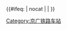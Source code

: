 {{鐵道路線|lua=1
| 模板名稱 = 京广铁路
| 名稱 = [[File:China Railways.svg|15px|中国国家铁路集团|link=中国国家铁路集团]] [[京广铁路]]
| 代表色 = #0033c9
| Logo = [[File:China_Railways.svg|17px]]
| 背景顏色 = #FFFFFF
| 車站列表 = blstart ~ %柳村线路所% ~ #'''北京丰台'''#（ ~ #'''丰台西'''#）~ %[[西道口线路所]]% ~ s卢沟桥s ~ 长辛店 ~ blline ~ '''北京西''' ~ #后吕村#<sub>''[[西长联络线]]''</sub> ~ blend ~ %[[长阳村线路所]]% ~ 良乡 ~ 窦店 ~ 琉璃河 ~ 琉璃河南 ~ 涿州 ~ 松林店 ~ 高碑店站 (河北省) ~ 定兴 ~ 北河店 ~ 固城 ~ 徐水 ~ 漕河 ~ 保定 ~ 保定南 ~ 于家庄 ~ 完县 ~ 望都 ~ 清风店 ~ 定州 ~ 寨西店 ~ 承安铺 ~ 新乐 ~ 新安村 ~ 正定 ~ blstart=center ~ 柳辛庄 ~ %[[和平线路所]]% ~ '''石家庄''' ~ blline ~ %[[孔寨线路所]]% ~ #'''石家庄南'''#<sub>''[[石家庄西环线]]''</sub> ~ blend ~ 平南站 (河北省) ~ 窦妪 ~ 元氏 ~ s大陈庄s ~ 高邑 ~ 鸭鸽营 ~ 临城站 (河北省) ~ 隆尧县 ~ 内邱 ~ 官庄 ~ 邢台 ~ 小康庄 ~ s留客s ~ 沙河市 ~ 临洺关 ~ 黄粱梦 ~ 邯郸 ~ 邯郸南 ~ 马头站 (河北省) ~ s光禄s ~ 磁县 ~ 讲武城 ~ 柏庄 ~ 安阳 ~ 宝莲寺 ~ 汤阴 ~ 宜沟 ~ 鹤壁 ~ s高村桥s ~ 淇县 ~ s塔岗s ~ 卫辉 ~ 新乡北 ~ 新乡 ~ 七里营 ~ 亢村 ~ 忠义站 (河南省) ~ 焦作东 ~ blstart=center ~ %''[[郑焦城际铁路黄河大桥]]''% ~ blline ~ s老田庵s ~ s黄河南岸s ~ blend ~ 广武 ~ 东双桥 ~ blstart=center ~南阳寨 ~ 海棠寺 ~  '''郑州''' ~ blline ~ '''郑州北''' ~ 马寨站 (河南省) ~ blend ~ 五里堡 ~ 小李庄 ~ 谢庄 ~ 薛店 ~ s崔黄庄s ~ 新郑 ~ 官亭 ~ 长葛 ~ 苏桥 ~ 许昌 ~ s刘王庄s ~ s石桥站 (河南省)s ~ 临颍 ~ 小商桥 ~ 孟庙 ~ 漯河 ~ s人和站 (漯河)s ~ s李庄铺s ~ 西平 ~ 焦庄 ~ 遂平 ~ 大刘庄 ~ 驻马店 ~ 马庄 ~ 确山 ~ s黄山坡s ~ 新安店 ~ 李新店 ~ 明港 ~ s三官庙s ~ 长台关 ~ 彭家湾 ~ blstart=center ~ 信阳北 ~ blline ~ s周家湾s ~ blend ~ 信阳 ~ 东双河 ~ 柳林 ~ 李家寨 ~ 鸡公山 ~ blstart=center ~广水 ~ blline ~ 武胜关 ~ 孝子店 ~ 东篁店 ~ 广水西 ~ #杨家寨#<sub>''[[鸡杨铁路]]''</sub> ~ blend ~ 杨寨 ~ s陈家河s ~ s王家店s ~ 卫家店 ~ 花园站 (湖北省) ~ 陆家山 ~ s萧家港s ~ 孝感 ~ 三汊埠 ~ 祝家湾 ~ s祁家湾s ~ %[[林家湾线路所]]% ~ blstart=center ~ '''武汉北''' ~ blline ~ 横店 ~ blend ~ 滠口 ~ s谌家矶s ~ 丹水池站 (铁路) ~ s江岸西s ~ blstart=center ~ #'''汉口'''#<sub>''[[京广汉口联络线]]''</sub> ~ blline ~ %[[汉口线路所]]% ~ blend ~ 汉西 ~ 汉阳 ~ '''武昌''' ~ 余家湾 ~ 武昌南 ~ 大花岭 ~ 纸坊 ~ 乌龙泉 ~ s土地堂s ~ 山坡 ~ s贺胜桥s ~ 横沟桥 ~ 咸宁 ~ s汀泗桥s ~ 官塘驿 ~ 中伙铺 ~ 赤壁 ~ 蒲圻 ~ s草鞋铺s ~ 茶岭 ~ s砂子岭s ~ 赵李桥 ~ s羊楼司s ~ 临湘 ~ 路口铺 ~ 云溪 ~ 岳阳北 ~ 岳阳 ~ 岳阳南 ~ 湖滨站 (湖南省) ~ s麻塘s ~ 荣家湾 ~ 黄秀桥 ~ s黄沙街s ~ 桃林 ~ s范家园s ~ 汨罗 ~ 古培塘 ~ s越江s ~ 川山坪 ~ 高家坊 ~ s杨桥站 (京广铁路)s ~ 桥头驿 ~ 长沙北 ~ 捞刀河 ~ 丝茅冲 ~ blstart=center ~ 长沙东 ~ blline ~ '''长沙''' ~ blend ~ 新开铺 ~ 黑石铺 ~ 大托铺 ~ s暮云市s ~ 易家湾 ~ 白马垅 ~ blstart=center ~ '''株洲北''' ~ blline ~ 田心 ~ blend ~ '''株洲''' ~ 七斗冲 ~ 渌口 ~ 三门 ~ s昭陵s ~ 淦田 ~ s平山塘s ~ 朱亭 ~ 石湾站 (衡阳) ~ 衡山 ~ s洣河s ~ 新霞流市 ~ 大浦街 ~ blstart=center ~ 茶山坳  ~ blline~ '''衡阳北''' ~ blend ~ '''衡阳''' ~ 周家坳 ~ 衡阳南 ~ 向阳桥 ~ 瓦园 ~ 哲桥 ~ 耒阳 ~ s小水铺s ~ 公平墟 ~ 马田墟 ~ 栖凤渡 ~ 街洞 ~ 许家洞 ~ 郴州 ~ 郴州南 ~ 坳上 ~ s良田s ~ 太平里 ~ 白石渡 ~ 坪石 ~ #羅家渡#<sub>''[[大瑶山隧道]]''</sub> ~ s土岭站 (广东省)s ~ 张滩 ~ 樂昌 ~ 安口 ~ 梅村 ~ s犁市s ~ 黄岗 ~ 韶关东 ~ s山子背s ~ 马坝 ~ s清风亭s ~ s展如s ~ 乌石站 (韶关市) ~ 大坑口 ~ s高桥站 (广东)s ~ 沙口站 (广东省) ~ 冬瓜铺 ~ 河头 ~ 英德 ~ s波罗坑s ~ 连江口 ~ s黎洞s ~ 飞来峡 ~ 潖江口 ~ 源潭 ~ 银盏坳 ~ 军田 ~ 广州北 ~ 郭塘 ~ blstart=center ~ 江高镇  ~ blline~  '''江村'''~ blend ~ 大朗 ~ 棠溪 ~ '''广州'''
| 註釋 =京广铁路由原[[粤汉铁路]]和[[京汉铁路]]合并而成；其中广州站-武昌站为原粤汉铁路，武汉长江大桥-丰台站为原京汉铁路。}}<includeonly>{{#ifeq: {{{1}}} | nocat | <!--空--> | [[Category:京广铁路车站]] }}</includeonly><noinclude>{{doc}}</noinclude>